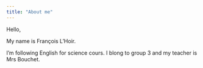 ```yaml
---
title: "About me"
---
```

Hello,

My name is François L'Hoir.

I'm following English for science cours.
I blong to group 3 and my teacher is Mrs Bouchet.
